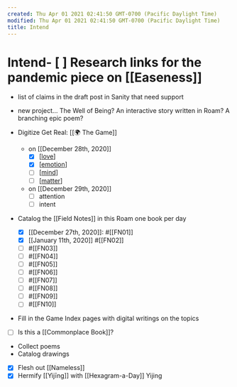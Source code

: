 ```yaml
---
created: Thu Apr 01 2021 02:41:50 GMT-0700 (Pacific Daylight Time)
modified: Thu Apr 01 2021 02:41:50 GMT-0700 (Pacific Daylight Time)
title: Intend
---
```

# Intend- [ ] Research links for the pandemic piece on [[Easeness]]
  - list of claims in the draft post in Sanity that need support
- new project... The Well of Being? An interactive story written in Roam? A branching epic poem?

- Digitize Get Real: [[🌍 The Game]]
  - on [[December 28th, 2020]]
    - [x] [[love]]
    - [x] [[emotion]]
    - [ ] [[mind]]
    - [ ] [[matter]]
  - on [[December 29th, 2020]]
    - [ ] attention
    - [ ] intent
- Catalog the [[Field Notes]] in this Roam one book per day
  - [x] [[December 27th, 2020]]: #[[FN01]]
  - [x] [[January 11th, 2020]] #[[FN02]]
  - [ ] #[[FN03]]
  - [ ] #[[FN04]]
  - [ ] #[[FN05]]
  - [ ] #[[FN06]]
  - [ ] #[[FN07]]
  - [ ] #[[FN08]]
  - [ ] #[[FN09]]
  - [ ] #[[FN10]]
- Fill in the Game Index pages with digital writings on the topics
- [ ] Is this a [[Commonplace Book]]?
- Collect poems
- Catalog drawings
- [x] Flesh out [[Nameless]]
- [x] Hermify [[Yìjīng]] with [[Hexagram-a-Day]] Yijing

[//begin]: # "Autogenerated link references for markdown compatibility"
[love]: ../../areas/get-real/love "Love"
[emotion]: ../../areas/get-real/emotion "Emotion"
[mind]: ../../areas/get-real/mind "Mind"
[matter]: ../../areas/get-real/matter "Matter"
[//end]: # "Autogenerated link references"
